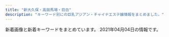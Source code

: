 ```yaml
---
title: "新大久保・高田馬場・目白"
description: "キーワード別にの巨乳アジアン・チャイナエステ嬢情報をまとめました。"
---
```


新着画像と新着キーワードをまとめています。
2021年04月04日の情報です。

<DmmAffiliateIns />
<KeywordTable
  shops={
    [
    {
        "keywords": {
            "90": 8,
            "83": 8,
            "87": 8,
            "86": 8,
            "C": 14,
            "D": 40,
            "85": 24,
            "E": 16
        },
        "station": "JR\u5927\u4e45\u4fdd\u99c5\u5357\u53e3",
        "img_links": [
            "http://milk.tyo.cm/images/sp_nav02.png",
            "http://milk.tyo.cm/images/top.png",
            "http://milk.tyo.cm/images/room4_l.jpg",
            "http://milk.tyo.cm/images/sp_nav01.png",
            "http://milk.tyo.cm/photos/sites/72/2021/02/2021021003450576.jpg",
            "http://milk.tyo.cm/images/blog.jpg",
            "http://milk.tyo.cm/photos/sites/72/2020/11/202011100524008.jpg",
            "http://milk.tyo.cm/images/link_nav03.png",
            "http://milk.tyo.cm/images/tit_pick.png",
            "http://milk.tyo.cm/photos/sites/72/2021/03/2021030109204879.jpg",
            "http://milk.tyo.cm/photos/sites/72/2020/06/2020061206443832.jpg",
            "http://milk.tyo.cm/images/link_nav05.png",
            "http://milk.tyo.cm/images/link_nav01.png",
            "http://milk.tyo.cm/images/img_service03.jpg",
            "http://milk.tyo.cm/images/img_service04.jpg",
            "http://milk.tyo.cm/images/bg_cont01.png",
            "http://milk.tyo.cm/images/sp_tit_pick.png",
            "http://milk.tyo.cm/images/bg_cont03.png",
            "http://milk.tyo.cm/photos/sites/72/2020/06/2020061206444417.jpg",
            "http://milk.tyo.cm/images/room3_l.jpg",
            "http://milk.tyo.cm/images/link_nav02.png",
            "http://milk.tyo.cm/images/koko_234x60.png",
            "http://milk.tyo.cm/photos/sites/72/2021/02/202102100345053.jpg",
            "http://milk.tyo.cm/images/room1_l.jpg",
            "http://milk.tyo.cm/images/sp_header.jpg",
            "http://milk.tyo.cm/images/tit_staff.png",
            "http://milk.tyo.cm/images/com_tel.png",
            "http://milk.tyo.cm/images/tit_service.png",
            "http://milk.tyo.cm/images/img_service01.jpg",
            "http://milk.tyo.cm/photos/sites/72/2021/03/2021032104262457.jpg",
            "http://milk.tyo.cm/photos/sites/72/2021/03/2021032001383557.jpg",
            "http://milk.tyo.cm/images/link_nav04.png",
            "http://milk.tyo.cm/images/room2_l.jpg",
            "http://milk.tyo.cm/images/re.png",
            "http://milk.tyo.cm/images/ico_headline.png",
            "http://milk.tyo.cm/images/sp_nav03.png",
            "http://milk.tyo.cm/images/img_service02.jpg",
            "http://milk.tyo.cm/photos/sites/72/2021/01/2021012610102711.jpg"
        ],
        "name": "\u30df\u30eb\u30af",
        "url": "http://milk.tyo.cm/"
    },
    {
        "keywords": {
            "C": 4
        },
        "station": "JR\u65b0\u5927\u4e45\u4fdd\u99c5",
        "img_links": [
            "http://www.enchuen.com/images/img_service05.png",
            "http://www.enchuen.com/images/therapist_yume.jpg",
            "http://www.enchuen.com/images/interior04_s.jpg",
            "http://www.enchuen.com/images/a_qa.png",
            "http://www.enchuen.com/images/top_slider1.jpg",
            "http://www.enchuen.com/images/h2_contact.png",
            "http://www.enchuen.com/images/pickmessage01.png",
            "http://www.enchuen.com/images/ban-tel.png",
            "http://www.enchuen.com/images/top_slider4.jpg",
            "http://www.enchuen.com/images/therapist_yona_s.jpg",
            "http://www.enchuen.com/images/interior03_s.jpg",
            "http://www.enchuen.com/images/tw_header.png",
            "http://www.enchuen.com/images/icon_chi.png",
            "http://www.enchuen.com/images/top_slider2.jpg",
            "http://www.enchuen.com/images/therapist_kaori_s.jpg",
            "http://www.enchuen.com/images/interior02_s.jpg",
            "http://www.enchuen.com/images/btn_gnavi03_no.png",
            "http://www.enchuen.com/images/h2_twitter.png",
            "http://www.enchuen.com/images/therapist_noa_s.jpg",
            "http://www.enchuen.com/images/interior04.jpg",
            "http://www.enchuen.com/images/img_service07.png",
            "http://www.enchuen.com/images/tel_header.png",
            "http://www.enchuen.com/images/h2_instagam.png",
            "http://www.enchuen.com/images/btn_gnavi06_no.png",
            "http://www.enchuen.com/images/img_slider01.png",
            "http://www.enchuen.com/images/top_slider5.jpg",
            "http://www.enchuen.com/images/h2_linkban.png",
            "http://www.enchuen.com/images/img_service01.png",
            "http://www.enchuen.com/images/therapist_yona.jpg",
            "http://www.enchuen.com/images/therapist_kaori.jpg",
            "http://www.enchuen.com/images/img_slider02.png",
            "http://www.enchuen.com/images/img_service03.png",
            "http://www.enchuen.com/images/img_comimgsoon.jpg",
            "http://www.enchuen.com/images/h2_servicecontents.png",
            "http://www.enchuen.com/images/h2_alltherapist.png",
            "http://www.enchuen.com/images/therapist_noa.jpg",
            "http://www.enchuen.com/images/q_qa.png",
            "http://www.enchuen.com/images/h2_alliancegide.png",
            "http://www.enchuen.com/images/ins_header.png",
            "http://www.enchuen.com/images/h2_qa.png",
            "http://www.enchuen.com/images/tw_footer.png",
            "http://www.enchuen.com/images/img_aromaoil.png",
            "http://www.enchuen.com/images/interior03.jpg",
            "http://www.enchuen.com/images/btn_gnavi01_no.png",
            "http://www.enchuen.com/images/btn_gnavi05_no.png",
            "http://www.enchuen.com/images/interior01_s.jpg",
            "http://www.enchuen.com/images/top_slider3.jpg",
            "http://www.enchuen.com/images/btn_gnavi02_no.png",
            "http://www.enchuen.com/images/img_service02.png",
            "http://www.enchuen.com/images/mess_footer.png",
            "http://www.enchuen.com/images/img_slider03.png",
            "http://www.enchuen.com/images/h2_alliancegide2.png",
            "http://www.enchuen.com/images/interior01.jpg",
            "http://www.enchuen.com/images/interior02.jpg",
            "http://www.enchuen.com/images/top_slider6.jpg",
            "http://www.enchuen.com/images/pagetop.png",
            "http://www.enchuen.com/images/therapist_yume_s.jpg",
            "http://www.enchuen.com/images/icon_eng.png",
            "http://www.enchuen.com/images/h2_link01.png",
            "http://www.enchuen.com/images/img_service06.png",
            "http://www.enchuen.com/images/mail_header.png",
            "http://www.enchuen.com/images/h2_information.png",
            "http://www.enchuen.com/images/btn_gnavi04_no.png",
            "http://www.enchuen.com/images/img_service04.png",
            "http://www.enchuen.com/images/ins_footer.png"
        ],
        "name": "\u7e01\u4e2d\u7e01\uff5e\u3048\u3093\u3061\u3085\u3046\u3048\u3093\uff5e",
        "url": "http://www.enchuen.com/"
    },
    {
        "keywords": {},
        "url": "http://esthe.top/",
        "name": "RAN\uff5e\u30e9\u30f3\uff5e",
        "img_links": [
            "http://esthe.top/images/an_1_07.jpg",
            "http://esthe.top/images/demo/slider/images/slide3.png",
            "http://esthe.top/images/room_images/gallery-01.jpg",
            "http://esthe.top/images/staff_images/staff_01a.jpg",
            "http://esthe.top/images/demo/slider/tooltips/slide2.png",
            "http://esthe.top/images/staff_images/staff_07a.jpg",
            "http://esthe.top/images/an_1_05.jpg",
            "http://esthe.top/images/demo/slider/tooltips/slide3.png",
            "http://esthe.top/images/staff_images/staff_04b.jpg",
            "http://esthe.top/images/an_1_06.jpg",
            "http://esthe.top/images/demo/slider/images/slide5.png",
            "http://esthe.top/images/demo/slider/tooltips/slide1.png",
            "http://esthe.top/images/demo/slider/images/slide4.png",
            "http://esthe.top/images/an_2_02.jpg",
            "http://esthe.top/images/staff_images/staff_07b.jpg",
            "http://esthe.top/images/staff_images/staff_012a.jpg",
            "http://esthe.top/images/Bottom_01.jpg",
            "http://esthe.top/images/acs_ima/access-03.jpg",
            "http://esthe.top/images/room_images/index-02.jpg",
            "http://esthe.top/images/an_2_07.jpg",
            "http://esthe.top/images/an_2_03.jpg",
            "http://esthe.top/images/staff_images/staff_04a.jpg",
            "http://esthe.top/images/demo/slider/images/slide1.png",
            "http://esthe.top/images/acs_ima/access-02.jpg",
            "http://esthe.top/images/an_2_05.jpg",
            "http://esthe.top/images/room_images/gallery-02.jpg",
            "http://esthe.top/images/staff_images/staff_010a.jpg",
            "http://esthe.top/images/Bottom_02.jpg",
            "http://esthe.top/images/staff_images/staff_010b.jpg",
            "http://esthe.top/images/acs_ima/access-01.jpg",
            "http://esthe.top/images/an_2_06.jpg",
            "http://esthe.top/images/an_2_04.jpg",
            "http://esthe.top/images/staff_images/staff_09a.jpg",
            "http://esthe.top/images/room_images/gallery-03.jpg",
            "http://esthe.top/images/an_1_03.jpg",
            "http://esthe.top/images/staff_images/staff_01b.jpg",
            "http://esthe.top/images/an_1_04.jpg",
            "http://esthe.top/images/room_images/gallery-04.jpg",
            "http://esthe.top/images/demo/slider/images/slide2.png",
            "http://esthe.top/images/staff_images/staff_09b.jpg",
            "http://esthe.top/images/an_1_02.jpg",
            "http://esthe.top/images/room_images/gallery-05.jpg",
            "http://esthe.top/images/room_images/gallery-06.jpg",
            "http://esthe.top/images/room_images/index-01.jpg",
            "http://esthe.top/images/demo/slider/tooltips/slide5.png",
            "http://esthe.top/images/acs_ima/access-04.jpg",
            "http://esthe.top/images/QRcode.jpg",
            "http://esthe.top/images/demo/slider/tooltips/slide4.png"
        ],
        "station": "JR\u9ad8\u7530\u99ac\u5834\u99c5\u6771\u53e3"
    },
    {
        "url": "http://aes-treat.com/",
        "name": "Lovely Heart \u5927\u4e45\u4fdd\u5225\u9928",
        "station": "JR\u5927\u4e45\u4fdd\u99c5\u5317\u53e3",
        "img_links": [
            "http://aes-treat.com/scdl/staff/10811mb.jpg",
            "http://aes-treat.com/scdl/staff/10811.jpg",
            "http://aes-treat.com/scdl/staff/10681mb.jpg",
            "http://aes-treat.com/pic/head.jpg",
            "http://aes-treat.com/scdl/staff/11051mb.jpg",
            "http://aes-treat.com/scdl/staff/10771mb.jpg",
            "http://aes-treat.com/scdl/staff/11101mb.jpg",
            "http://aes-treat.com/scdl/staff/10171mb.jpg",
            "http://aes-treat.com/scdl/staff/11081.jpg",
            "http://aes-treat.com/pic/top2.jpg",
            "http://aes-treat.com/scdl/staff/11111mb.jpg",
            "http://aes-treat.com/scdl/staff/11111.jpg",
            "http://aes-treat.com/scdl/staff/11162.jpg",
            "http://aes-treat.com/scdl/staff/10651.jpg",
            "http://aes-treat.com/scdl/staff/10891.jpg",
            "http://aes-treat.com/scdl/staff/10841.jpg",
            "http://aes-treat.com/scdl/staff/11101.jpg",
            "http://aes-treat.com/scdl/staff/11051.jpg",
            "http://aes-treat.com/img/ttl_mobile.jpg",
            "http://aes-treat.com/scdl/staff/10842.jpg",
            "http://aes-treat.com/scdl/staff/11181mb.jpg",
            "http://aes-treat.com/scdl/staff/10651mb.jpg",
            "http://aes-treat.com/scdl/staff/10681.jpg",
            "http://aes-treat.com/scdl/staff/11121.jpg",
            "http://aes-treat.com/img/ttl_att.png",
            "http://aes-treat.com/scdl/staff/10941mb.jpg",
            "http://aes-treat.com/scdl/staff/10971.jpg",
            "http://aes-treat.com/scdl/staff/10171.jpg",
            "http://aes-treat.com/scdl/staff/10981mb.jpg",
            "http://aes-treat.com/scdl/staff/10981.jpg",
            "http://aes-treat.com/i/files/homeimg.jpg",
            "http://aes-treat.com/scdl/staff/10861.jpg",
            "http://aes-treat.com/scdl/staff/11121mb.jpg",
            "http://aes-treat.com/scdl/staff/11091.jpg",
            "http://aes-treat.com/pic/top1.jpg",
            "http://aes-treat.com/scdl/staff/11161mb.jpg",
            "http://aes-treat.com/scdl/staff/10721mb.jpg",
            "http://aes-treat.com/scdl/staff/11151mb.jpg",
            "http://aes-treat.com/scdl/staff/10771.jpg",
            "http://aes-treat.com/scdl/staff/10971mb.jpg",
            "http://aes-treat.com/scdl/staff/10941.jpg",
            "http://aes-treat.com/img/system/campaign.jpg",
            "http://aes-treat.com/scdl/staff/11131.jpg",
            "http://aes-treat.com/scdl/staff/10901.jpg",
            "http://aes-treat.com/scdl/staff/10721.jpg",
            "http://aes-treat.com/scdl/staff/10901mb.jpg",
            "http://aes-treat.com/scdl/staff/11041mb.jpg",
            "http://aes-treat.com/img/ttl_attbnr.jpg",
            "http://aes-treat.com/img/ttl_nouka.jpg",
            "http://aes-treat.com/scdl/staff/11171.jpg",
            "http://aes-treat.com/scdl/staff/11171mb.jpg",
            "http://aes-treat.com/scdl/staff/10841mb.jpg",
            "http://aes-treat.com/scdl/staff/11161.jpg",
            "http://aes-treat.com/scdl/staff/10861mb.jpg",
            "http://aes-treat.com/scdl/staff/10972.jpg",
            "http://aes-treat.com/scdl/staff/10891mb.jpg",
            "http://aes-treat.com/img/ttl_staff.png",
            "http://aes-treat.com/scdl/staff/11181.jpg",
            "http://aes-treat.com/scdl/staff/11091mb.jpg",
            "http://aes-treat.com/scdl/staff/11131mb.jpg",
            "http://aes-treat.com/scdl/staff/11041.jpg",
            "http://aes-treat.com/scdl/staff/11151.jpg",
            "http://aes-treat.com/scdl/staff/10902.jpg",
            "http://aes-treat.com/img/ttl_sister.png",
            "http://aes-treat.com/scdl/staff/11081mb.jpg"
        ],
        "keywords": {
            "C": 36
        }
    },
    {
        "url": "http://familiar.ests.jp/",
        "name": "\u99ac\u5834one",
        "station": "JR\u9ad8\u7530\u99ac\u5834\u99c5\u65e9\u7a32\u7530\u53e3",
        "img_links": [
            "http://familiar.ests.jp/images/info.png",
            "http://familiar.ests.jp/images/top.jpg",
            "http://familiar.ests.jp/photos/sites/33/2020/10/2020101901153954.jpg",
            "http://familiar.ests.jp/photos/sites/33/2019/07/2019073009094778.jpg",
            "http://familiar.ests.jp/images/staff_bj4s.png",
            "http://familiar.ests.jp/photos/sites/33/2020/10/2020101409554799.jpg",
            "http://familiar.ests.jp/images/s_service.png",
            "http://familiar.ests.jp/images/s_staff.png",
            "http://familiar.ests.jp/images/acc.png",
            "http://familiar.ests.jp/photos/sites/33/2019/09/2019092718554568.jpg",
            "http://familiar.ests.jp/images/mobile.jpg",
            "http://familiar.ests.jp/images/bian.jpg",
            "http://familiar.ests.jp/photos/sites/33/2019/09/2019092718570723.jpg",
            "http://familiar.ests.jp/images/news.png",
            "http://familiar.ests.jp/images/nei_bj1.png",
            "http://familiar.ests.jp/photos/sites/33/2019/09/2019092318545965.jpg",
            "http://familiar.ests.jp/images/s_link.png",
            "http://familiar.ests.jp/images/service.jpg",
            "http://familiar.ests.jp/images/staff_bj1s.png"
        ],
        "keywords": {
            "83": 3,
            "C": 18,
            "86": 3
        }
    },
    {
        "keywords": {},
        "url": "http://p-aroma.work/",
        "img_links": [
            "http://p-aroma.work/images/2.jpg",
            "http://p-aroma.work/images/s2.jpg",
            "http://p-aroma.work/staff/rina.jpg",
            "http://p-aroma.work/img/rina1.png",
            "http://p-aroma.work/images/7.jpg",
            "http://p-aroma.work/images/4.jpg",
            "http://p-aroma.work/staff/haru.jpg",
            "http://p-aroma.work/images/6.jpg",
            "http://p-aroma.work/images/int2.png",
            "http://p-aroma.work/images/interior_t.png",
            "http://p-aroma.work/images/3.jpg",
            "http://p-aroma.work/images/s1.png",
            "http://p-aroma.work/staff/kasumi.jpg",
            "http://p-aroma.work/images/sys.png",
            "http://p-aroma.work/staff/mayu.jpg",
            "http://p-aroma.work/images/staff_t.png",
            "http://p-aroma.work/images/1.jpg",
            "http://p-aroma.work/img/kasumi1.png",
            "http://p-aroma.work/images/mobile.jpg",
            "http://p-aroma.work/images/s1.jpg",
            "http://p-aroma.work/images/news.jpg",
            "http://p-aroma.work/images/head.jpg",
            "http://p-aroma.work/img/mirai1.png",
            "http://p-aroma.work/img/mayu1.png",
            "http://p-aroma.work/images/int1.png",
            "http://p-aroma.work/img/haru1.png",
            "http://p-aroma.work/staff/ayaka.jpg",
            "http://p-aroma.work/img/ayaka1.png",
            "http://p-aroma.work/images/tel.jpg",
            "http://p-aroma.work/staff/mirai.jpg"
        ],
        "name": "\u7652\u3057\u306e\u51fa\u4f1a\u3044",
        "station": "JR\u5927\u4e45\u4fdd\u99c5\u5317\u53e3"
    },
    {
        "name": "Lovely Heart",
        "station": "JR\u5927\u4e45\u4fdd\u99c5\u5317\u53e3",
        "keywords": {
            "C": 35
        },
        "url": "http://aes-salon.com/",
        "img_links": [
            "http://aes-salon.com/scdl/staff/10501.jpg",
            "http://aes-salon.com/scdl/staff/10631mb.jpg",
            "http://aes-salon.com/pic/head.jpg",
            "http://aes-salon.com/img/ttl_attbnr.jpg",
            "http://aes-salon.com/scdl/staff/10592.jpg",
            "http://aes-salon.com/img/ttl_staff.png",
            "http://aes-salon.com/img/system/campaign.jpg",
            "http://aes-salon.com/scdl/staff/10083.jpg",
            "http://aes-salon.com/scdl/staff/10661.jpg",
            "http://aes-salon.com/scdl/staff/10631.jpg",
            "http://aes-salon.com/scdl/staff/10571.jpg",
            "http://aes-salon.com/scdl/staff/10471mb.jpg",
            "http://aes-salon.com/scdl/staff/10681mb.jpg",
            "http://aes-salon.com/scdl/staff/10461mb.jpg",
            "http://aes-salon.com/img/access/road2.jpg",
            "http://aes-salon.com/pic/top2.jpg",
            "http://aes-salon.com/scdl/staff/10693.jpg",
            "http://aes-salon.com/img/access/roaddm.png",
            "http://aes-salon.com/i/files/homeimg.jpg",
            "http://aes-salon.com/scdl/staff/10641.jpg",
            "http://aes-salon.com/scdl/staff/10471.jpg",
            "http://aes-salon.com/scdl/staff/10601.jpg",
            "http://aes-salon.com/scdl/staff/10462.jpg",
            "http://aes-salon.com/scdl/staff/10122.jpg",
            "http://aes-salon.com/scdl/staff/10091mb.jpg",
            "http://aes-salon.com/img/access/road3.jpg",
            "http://aes-salon.com/scdl/staff/10092.jpg",
            "http://aes-salon.com/scdl/staff/10341.jpg",
            "http://aes-salon.com/img/ttl_nouka.jpg",
            "http://aes-salon.com/scdl/staff/10342.jpg",
            "http://aes-salon.com/scdl/staff/10441.jpg",
            "http://aes-salon.com/scdl/staff/10081mb.jpg",
            "http://aes-salon.com/scdl/staff/10511.jpg",
            "http://aes-salon.com/scdl/staff/10121.jpg",
            "http://aes-salon.com/scdl/staff/10563.jpg",
            "http://aes-salon.com/scdl/staff/10351mb.jpg",
            "http://aes-salon.com/scdl/staff/10641mb.jpg",
            "http://aes-salon.com/scdl/staff/10601mb.jpg",
            "http://aes-salon.com/scdl/staff/10602.jpg",
            "http://aes-salon.com/img/ttl_sister.png",
            "http://aes-salon.com/scdl/staff/10121mb.jpg",
            "http://aes-salon.com/scdl/staff/10561.jpg",
            "http://aes-salon.com/scdl/staff/10661mb.jpg",
            "http://aes-salon.com/scdl/staff/10591.jpg",
            "http://aes-salon.com/img/access/road4.jpg",
            "http://aes-salon.com/scdl/staff/10082.jpg",
            "http://aes-salon.com/scdl/staff/10621.jpg",
            "http://aes-salon.com/scdl/staff/10571mb.jpg",
            "http://aes-salon.com/scdl/staff/10412.jpg",
            "http://aes-salon.com/scdl/staff/10091.jpg",
            "http://aes-salon.com/pic/top1.jpg",
            "http://aes-salon.com/scdl/staff/10681.jpg",
            "http://aes-salon.com/scdl/staff/10472.jpg",
            "http://aes-salon.com/scdl/staff/10671mb.jpg",
            "http://aes-salon.com/scdl/staff/10441mb.jpg",
            "http://aes-salon.com/img/ttl_mobile.jpg",
            "http://aes-salon.com/scdl/staff/10651mb.jpg",
            "http://aes-salon.com/scdl/staff/10291mb.jpg",
            "http://aes-salon.com/img/ttl_bekan.jpg",
            "http://aes-salon.com/scdl/staff/10561mb.jpg",
            "http://aes-salon.com/scdl/staff/10502.jpg",
            "http://aes-salon.com/scdl/staff/10501mb.jpg",
            "http://aes-salon.com/scdl/staff/10351.jpg",
            "http://aes-salon.com/scdl/staff/10621mb.jpg",
            "http://aes-salon.com/scdl/staff/10691.jpg",
            "http://aes-salon.com/scdl/staff/10291.jpg",
            "http://aes-salon.com/scdl/staff/10651.jpg",
            "http://aes-salon.com/scdl/staff/10461.jpg",
            "http://aes-salon.com/scdl/staff/10562.jpg",
            "http://aes-salon.com/img/ttl_att.png",
            "http://aes-salon.com/img/access/road1.jpg",
            "http://aes-salon.com/scdl/staff/10511mb.jpg",
            "http://aes-salon.com/scdl/staff/10081.jpg",
            "http://aes-salon.com/scdl/staff/10591mb.jpg",
            "http://aes-salon.com/scdl/staff/10411.jpg",
            "http://aes-salon.com/scdl/staff/10292.jpg",
            "http://aes-salon.com/scdl/staff/10341mb.jpg",
            "http://aes-salon.com/scdl/staff/10671.jpg",
            "http://aes-salon.com/scdl/staff/10694.jpg",
            "http://aes-salon.com/scdl/staff/10691mb.jpg",
            "http://aes-salon.com/scdl/staff/10692.jpg",
            "http://aes-salon.com/scdl/staff/10411mb.jpg"
        ]
    },
    {
        "keywords": {},
        "station": "JR\u65b0\u5927\u4e45\u4fdd\u99c5",
        "img_links": [
            "https://static.wixstatic.com/media/80a184_d4b6882709484eb495b72b4fd6a52481~mv2.png",
            "https://static.wixstatic.com/media/80a184_badd496c271c4b31b8258ef657e73a1c~mv2.jpg",
            "https://static.wixstatic.com/media/80a184_5208b825bc574a8e8c38cfed61640f7b~mv2.png",
            "https://static.wixstatic.com/media/80a184_e559d78a6dc94757946448f2405d903b~mv2.jpg",
            "https://static.wixstatic.com/media/80a184_126746405a7f40f191a12f71b777ea41~mv2.png",
            "https://static.wixstatic.com/media/80a184_6f8a99a76cfa4e8cb6871f8cdc4667f5~mv2.png",
            "https://static.wixstatic.com/media/80a184_18f60081ea1047b0a35a349e1c4155f8~mv2.jpg",
            "https://static.wixstatic.com/media/80a184_b70a2c117ac542f79ec2a2014b642be4~mv2.png",
            "https://static.wixstatic.com/media/71aabe_7fde48e91203411687f75bf66049b810~mv2.jpg",
            "https://static.wixstatic.com/media/80a184_9dc0d14b20d54a71a6cb9f57217e8a32~mv2.png",
            "https://static.wixstatic.com/media/80a184_60e3e10d71c6473ca82f313fefc49773~mv2.png",
            "https://static.wixstatic.com/media/80a184_591f50f34faa42e6b9492a8d9157c96f~mv2.png",
            "https://static.wixstatic.com/media/80a184_82935849944c46ee915c04bfe2e9b3cb~mv2.jpeg",
            "https://static.wixstatic.com/media/71aabe_595c6eb6f67c4a098580c4aa868223d6~mv2.jpg"
        ],
        "url": "https://tsukinohana88.wixsite.com/index",
        "name": "\u6708\u306e\u82b1"
    },
    {
        "station": "JR\u65b0\u5927\u4e45\u4fdd\u99c5",
        "img_links": [
            "http://www.harunoyume.com/images/discount.jpg",
            "http://www.harunoyume.com/images/campaign.jpg",
            "http://www.harunoyume.com/images/service-image.jpg",
            "http://www.harunoyume.com/images/covergirl.jpg"
        ],
        "name": "\u6625\u306e\u5922",
        "url": "http://www.harunoyume.com/",
        "keywords": {}
    },
    {
        "img_links": [
            "http://kobo.mssg.jp/layer/images/top/top_04.jpg",
            "http://kobo.mssg.jp/images/wenzi-staff.png",
            "http://kobo.mssg.jp/layer/images/top/top_03.jpg",
            "http://kobo.mssg.jp/images/top2.jpg",
            "http://kobo.mssg.jp/images/staff_2a.jpg",
            "http://kobo.mssg.jp/layer/images/top/top_06.jpg",
            "http://kobo.mssg.jp/images/staff_8.jpg",
            "http://kobo.mssg.jp/images/staff_9a.jpg",
            "http://kobo.mssg.jp/images/staff_bj1.png",
            "http://kobo.mssg.jp/layer/images/top/top_01.jpg",
            "http://kobo.mssg.jp/images/top1.jpg",
            "http://kobo.mssg.jp/images/s_info.png",
            "http://kobo.mssg.jp/layer/images/top/top_08.png",
            "http://kobo.mssg.jp/layer/images/top.jpg",
            "http://kobo.mssg.jp/images/staff_4.jpg",
            "http://kobo.mssg.jp/images/staff_5.jpg",
            "http://kobo.mssg.jp/layer/images/top/top_02.jpg",
            "http://kobo.mssg.jp/images/staff_9b.jpg",
            "http://kobo.mssg.jp/images/staff_10a.jpg",
            "http://kobo.mssg.jp/images/1.jpg",
            "http://kobo.mssg.jp/images/staff_bj4.png",
            "http://kobo.mssg.jp/images/staff_8a.jpg",
            "http://kobo.mssg.jp/images/staff_2b.jpg",
            "http://kobo.mssg.jp/layer/images/top/top_05.jpg",
            "http://kobo.mssg.jp/images/info.png"
        ],
        "keywords": {},
        "name": "\u6c34\u8272-\u30df\u30ba\u30a4\u30ed-",
        "station": "JR\u5927\u4e45\u4fdd\u99c5\u5317\u53e3",
        "url": "http://kobo.mssg.jp/"
    },
    {
        "name": "Rabenda\u30fb\u30e9\u30d9\u30f3\u30c0\u30fc",
        "url": "http://gogonoheya.ies.fun/",
        "station": "JR\u5927\u4e45\u4fdd\u99c5\u5317\u53e3",
        "keywords": {},
        "img_links": []
    },
    {
        "keywords": {
            "87": 4,
            "C": 5,
            "D": 1,
            "88": 2
        },
        "img_links": [
            "http://www.y-rlx.site/images/index_02.jpg",
            "http://www.y-rlx.site/images/index_19.jpg",
            "http://www.y-rlx.site/girl/02.jpg",
            "http://www.y-rlx.site/images/index_08.jpg",
            "http://www.y-rlx.site/images/index_13.jpg",
            "http://www.y-rlx.site/images/index_20.jpg",
            "http://www.y-rlx.site/images/rec_09.jpg",
            "http://www.y-rlx.site/images/rec.jpg",
            "http://www.y-rlx.site/images/upload/thumb/117cc02414cb58fe.jpg",
            "http://www.y-rlx.site/images/index_18.jpg",
            "http://www.y-rlx.site/images/index_06.jpg",
            "http://www.y-rlx.site/images/upload/thumb/a3dc59474308193e.jpg",
            "http://www.y-rlx.site/images/index_05.jpg",
            "http://www.y-rlx.site/images/index_07.jpg",
            "http://www.y-rlx.site/images/staff_09.jpg",
            "http://www.y-rlx.site/images/index_11.jpg",
            "http://www.y-rlx.site/images/index_03.jpg",
            "http://www.y-rlx.site/images/info.jpg",
            "http://www.y-rlx.site/girl/03.jpg",
            "http://www.y-rlx.site/images/upload/thumb/0a4230132522743d.jpg",
            "http://www.y-rlx.site/girl/05.jpg",
            "http://www.y-rlx.site/images/index_09.jpg",
            "http://www.y-rlx.site/images/upload/thumb/7ef0dbd713e60157.jpg",
            "http://www.y-rlx.site/images/index_10.jpg",
            "http://www.y-rlx.site/girl/01.jpg",
            "http://www.y-rlx.site/images/index_01.jpg",
            "http://www.y-rlx.site/images/upload/thumb/2c7fdde9ad97892b.jpg",
            "http://y-rlx.site/images/index_07.jpg",
            "http://www.y-rlx.site/images/upload/thumb/0d7b4714c8aced28.jpg",
            "http://www.y-rlx.site/images/index_15.jpg",
            "http://www.y-rlx.site/images/upload/thumb/0776a8acf9219785.jpg",
            "http://www.y-rlx.site/images/upload/thumb/e0a26e58e17a1416.jpg",
            "http://y-rlx.site/images/index_04.jpg",
            "http://www.y-rlx.site/images/upload/thumb/7ec52ffef2544273.jpg",
            "http://www.y-rlx.site/images/card.jpg",
            "http://www.y-rlx.site/girl/04.jpg",
            "http://www.y-rlx.site/images/info_09.jpg",
            "http://www.y-rlx.site/images/index_04.jpg"
        ],
        "station": "JR\u9ad8\u7530\u99ac\u5834\u99c5\u65e9\u7a32\u7530\u53e3",
        "name": "\u60a0\u30a8\u30b9\u30c6",
        "url": "http://www.y-rlx.site/"
    },
    {
        "img_links": [
            "http://www.e-candy.work/images/interior_t.png",
            "http://www.e-candy.work/images/mobile.jpg",
            "http://www.e-candy.work/images/sys3.png",
            "http://www.e-candy.work/images/8.jpg",
            "http://www.e-candy.work/images/info.png",
            "http://www.e-candy.work/images/tel.jpg",
            "http://www.e-candy.work/images/7.jpg",
            "http://www.e-candy.work/images/3.jpg",
            "http://www.e-candy.work/images/int1.png",
            "http://www.e-candy.work/images/int2.png",
            "http://www.e-candy.work/images/6.jpg",
            "http://www.e-candy.work/img/ai1.jpg",
            "http://www.e-candy.work/images/s1.png",
            "http://www.e-candy.work/images/5.jpg",
            "http://www.e-candy.work/images/4.jpg",
            "http://www.e-candy.work/images/1.jpg",
            "http://www.e-candy.work/img/nana1.jpg",
            "http://www.e-candy.work/images/news.jpg",
            "http://www.e-candy.work/img/haruka1.jpg",
            "http://www.e-candy.work/images/sys2.jpg",
            "http://www.e-candy.work/images/head.jpg",
            "http://www.e-candy.work/img/miki1.jpg",
            "http://www.e-candy.work/img/rina1.jpg",
            "http://www.e-candy.work/images/staff_t.png",
            "http://www.e-candy.work/img/yui1.jpg",
            "http://www.e-candy.work/img/aya1.jpg",
            "http://www.e-candy.work/images/newface.png",
            "http://www.e-candy.work/images/sys1.jpg"
        ],
        "station": "\u65b0\u5927\u4e45\u4fdd\u99c5",
        "keywords": {},
        "url": "http://www.e-candy.work/",
        "name": "Lui\uff5e\u30eb\u30a4\uff5e"
    },
    {
        "station": "JR\u9ad8\u7530\u99ac\u5834\u99c5",
        "img_links": [
            "http://www.aromaonly1.com/images/service_11.jpg",
            "http://www.aromaonly1.com/images/index_02.jpg",
            "http://www.aromaonly1.com/uploads/ac75f516de3602f2ed5de1d9e2383a35.jpg",
            "http://www.aromaonly1.com/uploads/3e6ede4dd71b9611bfc0fc01fff82057.jpg",
            "http://www.aromaonly1.com/uploads/66dc68de1f9c001b6f15d52303314efc.jpg",
            "http://www.aromaonly1.com/images/link_10.jpg",
            "http://www.aromaonly1.com/images/index_17.jpg",
            "http://www.aromaonly1.com/images/index_11.jpg",
            "http://www.aromaonly1.com/uploads/8e9e8b4d89b256773f17dff61368328c.jpg",
            "http://www.aromaonly1.com/images/index_19.jpg",
            "http://www.aromaonly1.com/my_work/images/pic1.png",
            "http://www.aromaonly1.com/uploads/e01fa669285bc99ba782abfd90a08bb2.jpg",
            "http://www.aromaonly1.com/images/interior_10.jpg",
            "http://www.aromaonly1.com/images/index_08.jpg",
            "http://www.aromaonly1.com/uploads/015cba9c432d730d26583fe998534fa6.jpg",
            "http://www.aromaonly1.com/images/index_07.jpg",
            "http://www.aromaonly1.com/uploads/b43afdf6c0db7020b472f89b05664984.jpg",
            "http://www.aromaonly1.com/images/index_12.jpg",
            "http://www.aromaonly1.com/uploads/5f4083d49285cbe64774b1bd70e86150.jpg",
            "http://www.aromaonly1.com/images/fanhui.png",
            "http://www.aromaonly1.com/images/index_18.jpg",
            "http://www.aromaonly1.com/images/index_04.jpg",
            "http://www.aromaonly1.com/images/index_21.jpg",
            "http://www.aromaonly1.com/images/index_01.jpg",
            "http://www.aromaonly1.com/images/index_14.jpg",
            "http://www.aromaonly1.com/images/service_10.jpg",
            "http://www.aromaonly1.com/images/index_03.jpg",
            "http://www.aromaonly1.com/images/index_16.jpg",
            "http://www.aromaonly1.com/images/index_15.jpg",
            "http://www.aromaonly1.com/images/aromaonly1_468x60.png",
            "http://www.aromaonly1.com/uploads/56e94a67d1aa4ea89d5f2064a387ab96.jpg",
            "http://www.aromaonly1.com/uploads/2f5941103973429d3981087968a845a3.jpg",
            "http://www.aromaonly1.com/uploads/18799c1985ca7d1cd026808323ec51c2.jpg",
            "http://www.aromaonly1.com/uploads/39a20c0f1405de5aa73fad53492e41be.jpg",
            "http://www.aromaonly1.com/images/index_06.jpg",
            "http://www.aromaonly1.com/images/index_20.jpg",
            "http://www.aromaonly1.com/images/girls_10.jpg",
            "http://www.aromaonly1.com/uploads/0d74a4af5e268e3562daa56048c13906.jpg",
            "http://www.aromaonly1.com/uploads/c24b4a66b959c50d941c227e2167e47a.jpg",
            "http://www.aromaonly1.com/images/index_05.jpg"
        ],
        "keywords": {
            "C": 3,
            "86": 4,
            "88": 3,
            "E": 2,
            "D": 2
        },
        "name": "NEW ONLY ONE",
        "url": "http://www.aromaonly1.com/"
    },
    {
        "station": "JR\u65b0\u5927\u4e45\u4fdd\u99c5",
        "img_links": [
            "http://familiar.tyo.cm/photos/sites/37/2019/03/2019032406115311.jpg",
            "http://familiar.tyo.cm/photos/sites/37/2019/09/2019090503385014.jpg",
            "http://familiar.tyo.cm/images/s_staff.jpg",
            "http://familiar.tyo.cm/photos/sites/37/2019/06/2019060406241084.jpg",
            "http://familiar.tyo.cm/photos/sites/37/2019/03/2019031806471671.jpg",
            "http://familiar.tyo.cm/images/1.png",
            "http://familiar.tyo.cm/images/s_news.jpg",
            "http://familiar.tyo.cm/photos/sites/37/2019/12/2019120502265383.jpg",
            "http://familiar.tyo.cm/photos/sites/37/2019/06/2019061502562798.jpg",
            "http://familiar.tyo.cm/photos/sites/37/2019/10/2019102502193826.jpg",
            "http://familiar.tyo.cm/photos/sites/37/2019/06/2019062210030384.jpg",
            "http://familiar.tyo.cm/photos/sites/37/2018/12/2018121903013346.jpg",
            "http://familiar.tyo.cm/photos/sites/37/2019/03/2019032406115598.jpg",
            "http://familiar.tyo.cm/photos/sites/37/2019/06/201906040617136.jpg",
            "http://familiar.tyo.cm/photos/sites/37/2019/11/2019112902341792.jpg",
            "http://familiar.tyo.cm/photos/sites/37/2019/12/2019120401355046.jpg",
            "http://familiar.tyo.cm/photos/sites/37/2019/12/201912130833132.jpg",
            "http://familiar.tyo.cm/images/tel.png",
            "http://familiar.tyo.cm/photos/sites/37/2019/10/2019102502193551.jpg",
            "http://familiar.tyo.cm/photos/sites/37/2019/11/2019112002511160.jpg",
            "http://familiar.tyo.cm/images/mobile.jpg",
            "http://familiar.tyo.cm/photos/sites/37/2019/03/2019032406115451.jpg",
            "http://familiar.tyo.cm/photos/sites/37/2019/12/2019120401354980.jpg",
            "http://familiar.tyo.cm/photos/sites/37/2019/10/2019102408541458.jpg",
            "http://familiar.tyo.cm/photos/sites/37/2019/11/2019110802115992.jpg",
            "http://familiar.tyo.cm/photos/sites/37/2019/10/2019100304481325.jpg",
            "http://familiar.tyo.cm/photos/sites/37/2019/03/2019032406115446.jpg",
            "http://familiar.tyo.cm/photos/sites/37/2019/12/2019120401354873.jpg",
            "http://familiar.tyo.cm/photos/sites/37/2019/12/2019120502264671.jpg",
            "http://familiar.tyo.cm/photos/sites/37/2019/03/2019032406115312.jpg",
            "http://familiar.tyo.cm/photos/sites/37/2019/03/2019032406115491.jpg",
            "http://familiar.tyo.cm/images/top.png",
            "http://familiar.tyo.cm/photos/sites/37/2019/06/2019061502562797.jpg",
            "http://familiar.tyo.cm/photos/sites/37/2018/12/2018121903022968.jpg",
            "http://familiar.tyo.cm/photos/sites/37/2019/03/2019032406115440.jpg",
            "http://familiar.tyo.cm/photos/sites/37/2019/09/201909270657496.jpg",
            "http://familiar.tyo.cm/images/s_link.jpg",
            "http://familiar.tyo.cm/photos/sites/37/2019/06/2019061502562745.jpg",
            "http://familiar.tyo.cm/photos/sites/37/2019/06/2019060406161857.jpg"
        ],
        "name": "Familiar\u30fb\u30d5\u30a1\u30df\u30ea\u30fc\u30a2",
        "keywords": {
            "D": 182,
            "87": 72,
            "E": 36,
            "83": 9,
            "86": 94,
            "C": 2,
            "85": 18,
            "88": 27
        },
        "url": "http://familiar.tyo.cm/"
    },
    {
        "station": "JR\u9ad8\u7530\u99ac\u5834\u99c5\u65e9\u7a32\u7530\u53e3",
        "keywords": {},
        "url": "http://massage-1.net/",
        "img_links": [
            "http://massage-1.net/images/top/top_08.png",
            "http://massage-1.net/images/top/top_04.jpg",
            "http://massage-1.net/images/top/top_01.jpg",
            "http://massage-1.net/images/top/top_06.jpg",
            "http://massage-1.net/images/home/top.jpg",
            "http://massage-1.net/images/top/top_05.jpg",
            "http://massage-1.net/images/top/top_03.jpg",
            "http://massage-1.net/images/page_top.png",
            "http://massage-1.net/images/staff_image/staf_05a.jpg",
            "http://massage-1.net/images/top/top_02.jpg"
        ],
        "name": "\u697d\u5712"
    },
    {
        "url": "http://www.china-es.info/",
        "keywords": {},
        "img_links": [
            "http://www.china-es.info/images/menu/staff.jpg",
            "http://www.china-es.info/images/top.jpg",
            "http://www.china-es.info/images/rec1.jpg",
            "http://www.china-es.info/images/sys3.jpg",
            "http://www.china-es.info/images/int1.jpg",
            "http://www.china-es.info/images/mobile.jpg",
            "http://www.china-es.info/images/news.jpg",
            "http://www.china-es.info/img/ringo1.jpg",
            "http://www.china-es.info/img/hibiki1.jpg",
            "http://www.china-es.info/images/int3.jpg",
            "http://www.china-es.info/images/sys1.jpg",
            "http://www.china-es.info/images/menu/top.jpg",
            "http://www.china-es.info/images/sys2.jpg",
            "http://www.china-es.info/images/int4.jpg",
            "http://www.china-es.info/images/rec2.jpg",
            "http://www.china-es.info/images/int2.jpg",
            "http://www.china-es.info/img/nana2.jpg",
            "http://www.china-es.info/images/menu/interior.jpg",
            "http://www.china-es.info/images/interior_t.jpg",
            "http://www.china-es.info/images/head.jpg",
            "http://www.china-es.info/img/nana1.jpg",
            "http://www.china-es.info/images/staff_t.jpg"
        ],
        "name": "Honey At Home \u30cf\u30cb\u30fc\u30a2\u30c3\u30c8\u30db\u30fc\u30e0",
        "station": "JR\u9ad8\u7530\u99ac\u5834\u99c5\u65e9\u7a32\u7530\u53e3"
    },
    {
        "url": "http://angel.este.work/",
        "station": "JR\u9ad8\u7530\u99ac\u5834\u99c5",
        "keywords": {
            "C": 15,
            "95": 1,
            "D": 12,
            "83": 15,
            "86": 14,
            "E": 7,
            "87": 5
        },
        "name": "Angel",
        "img_links": [
            "http://angel.este.work/2/uploadimg/1617498099.jpg",
            "http://angel.este.work/3.jpg",
            "http://angel.este.work/tel_header.png",
            "http://angel.este.work/top-img01a.png",
            "http://angel.este.work/2.jpg",
            "http://angel.este.work/top-img04.png",
            "http://angel.este.work/tel_footer.png",
            "http://angel.este.work/top-img01.png",
            "http://angel.este.work/1.jpg",
            "http://angel.este.work/4.jpg",
            "http://angel.este.work/2/uploadimg/1616465485.jpg",
            "http://angel.este.work/call.png",
            "http://angel.este.work/2/uploadimg/1600260826.jpg",
            "http://angel.este.work/top-img01b.png",
            "http://angel.este.work/2/uploadimg/1616465524.jpg",
            "http://angel.este.work/2/uploadimg/1599833697.jpg"
        ]
    },
    {
        "keywords": {
            "C": 39,
            "E": 5
        },
        "url": "https://est-hana.com/",
        "name": "\u82b1",
        "station": "JR\u5927\u4e45\u4fdd\u99c5\u5317\u53e3",
        "img_links": [
            "https://est-hana.com/img/girl/pickup/pickup20181218104555.jpg",
            "https://est-hana.com/img/girl/main/smain197153ce52e0264e81a8a42e5d3c84dd833e.jpg",
            "https://est-hana.com/img/girl/thumb/smain197153ce52e0264e81a8a42e5d3c84dd833e.jpg",
            "https://est-hana.com/img/material/massap3.jpg",
            "https://est-hana.com/img/girl/list/s75_list.jpg",
            "https://est-hana.com/img/girl/list/slist2012ba9beda1a19f1ba57dcc87485d57321.jpg",
            "https://est-hana.com/img/girl/main/smain1911ec56c0d5cc68365ea11e2e52a40272d8.jpg",
            "https://est-hana.com/img/material/sys_etc.png",
            "https://est-hana.com/img/girl/list/s180_face.jpg",
            "https://est-hana.com/img/girl/thumb/smain1912da4fa2da2e801312734721e1a44d8e19.jpg",
            "https://est-hana.com/img/material/hosi5.png",
            "https://est-hana.com/img/girl/list/sface189e9ae2d8752cd8b9474ebd62df9909f9b.jpg",
            "https://est-hana.com/img/material/top_t4.png",
            "https://est-hana.com/img/girl/list/s86_list.jpg",
            "https://est-hana.com/img/girl/list/s139_face.jpg",
            "https://est-hana.com/img/material/hosi4.png",
            "https://est-hana.com/img/girl/pickup/topgirl20180526173824.png",
            "https://est-hana.com/img/girl/list/slist110d5ce8a5906e2cdaf90af47c9395e0dff.jpg",
            "https://est-hana.com/img/girl/list/sface193e3a7504f14e2050f14cb6782d72bb46c.jpg",
            "https://est-hana.com/img/material/massap5.jpg",
            "https://est-hana.com/img/material/massap7.jpg",
            "https://est-hana.com/img/girl/list/sface191ec56c0d5cc68365ea11e2e52a40272d8.jpg",
            "https://est-hana.com/img/girl/pickup/topgirl20161016054301.png",
            "https://est-hana.com/img/girl/pickup/topgirl20140510202547.png",
            "https://est-hana.com/img/material/m4.png",
            "https://est-hana.com/img/girl/thumb/smain1931e3a7504f14e2050f14cb6782d72bb46c.jpg",
            "https://est-hana.com/img/girl/main/smain1901e7f2a11706f93c08ab1eb76c57c0a501.jpg",
            "https://est-hana.com/img/girl/main/s86_1.jpg",
            "https://est-hana.com/img/material/gm5_rollout.png",
            "https://est-hana.com/img/girl/pickup/topgirl20141227182718.png",
            "https://est-hana.com/img/material/top_t2_img_rev2.jpg",
            "https://est-hana.com/img/material/sys_course3_rev1.png",
            "https://est-hana.com/img/girl/list/slist19053cc33bb85f739f63e84c2ae2c41c2eb.jpg",
            "https://est-hana.com/img/material/staff_t1.png",
            "https://est-hana.com/img/material/gm2_rollout.png",
            "https://est-hana.com/img/girl/pickup/pickup20141227182613.jpeg",
            "https://est-hana.com/img/girl/pickup/pickup20190121202926.jpg",
            "https://est-hana.com/img/girl/list/slist191ec56c0d5cc68365ea11e2e52a40272d8.jpg",
            "https://est-hana.com/img/material/sys_course1_rev2.png",
            "https://est-hana.com/img/girl/thumb/smain184249673a0eecbfdaab27d1a016ce6f4281.jpg",
            "https://est-hana.com/img/girl/pickup/topgirl20180308214256.png",
            "https://est-hana.com/img/girl/list/s77_face.jpg",
            "https://est-hana.com/img/girl/pickup/topgirl20190528141109.png",
            "https://est-hana.com/img/material/massap1.jpg",
            "https://est-hana.com/img/material/infopanel.png",
            "https://est-hana.com/img/girl/list/sface201dc74ab8dea78d771771d5fda7bccc989.jpg",
            "https://est-hana.com/img/girl/main/s75_1.jpg",
            "https://est-hana.com/img/material/topflashimg1.jpg",
            "https://est-hana.com/img/girl/main/s163_1.jpg",
            "https://est-hana.com/img/girl/list/sface199a8b144d9cbd006fc9dffdf23ad77de07.jpg",
            "https://est-hana.com/img/material/photorenew5.jpg",
            "https://est-hana.com/img/material/sys_option.png",
            "https://est-hana.com/img/girl/thumb/smain19725e2ed7efe2de621955e09d12295a13ee.jpg",
            "https://est-hana.com/img/material/gm1_rollout.png",
            "https://est-hana.com/img/girl/pickup/pickup20190118192153.jpg",
            "https://est-hana.com/img/material/photorenew2rev1.jpg",
            "https://est-hana.com/img/material/accsess_station.png",
            "https://est-hana.com/img/girl/thumb/s75_1.jpg",
            "https://est-hana.com/img/girl/list/sface18449673a0eecbfdaab27d1a016ce6f4281.jpg",
            "https://est-hana.com/img/girl/main/smain184149673a0eecbfdaab27d1a016ce6f4281.jpg",
            "https://est-hana.com/img/girl/thumb/smain1901e7f2a11706f93c08ab1eb76c57c0a501.jpg",
            "https://est-hana.com/img/camp/camp20210401.png",
            "https://est-hana.com/img/girl/list/s163_face.jpg",
            "https://est-hana.com/img/girl/thumb/smain1911ec56c0d5cc68365ea11e2e52a40272d8.jpg",
            "https://est-hana.com/img/girl/main/smain2011f76f2060b2832bbbbc9d7dcf4a818dfe.jpg",
            "https://est-hana.com/img/girl/thumb/s163_1.jpg",
            "https://est-hana.com/img/girl/list/sface187386757ea62d773ca58e2457fc23b8e13.jpg",
            "https://est-hana.com/img/material/sys_course2_rev2.png",
            "https://est-hana.com/img/girl/pickup/topgirl20180908131653.png",
            "https://est-hana.com/img/girl/list/s88_list.jpg",
            "https://est-hana.com/img/material/top_t3.png",
            "https://est-hana.com/img/material/staffdetail_t1.png",
            "https://est-hana.com/img/girl/main/smain1891e9ae2d8752cd8b9474ebd62df9909f9b.jpg",
            "https://est-hana.com/img/girl/list/s86_face.jpg",
            "https://est-hana.com/img/girl/list/s139_list.jpg",
            "https://est-hana.com/img/girl/thumb/smain18725b09cd881b1f036f9f4970616c10b474.jpg",
            "https://est-hana.com/img/material/month.png",
            "https://est-hana.com/img/girl/thumb/smain1871110bf62c88dcefca310cdc127f9b11f2.jpg",
            "https://est-hana.com/img/girl/list/s88_face.jpg",
            "https://est-hana.com/img/material/systme_t2.png",
            "https://est-hana.com/img/girl/list/sface8365230fc40840a020ba3ed47600db4b4a.jpg",
            "https://est-hana.com/img/girl/list/slist193a69a1a063a3159e298d18b691542266d.jpg",
            "https://est-hana.com/img/girl/list/sface190e7f2a11706f93c08ab1eb76c57c0a501.jpg",
            "https://est-hana.com/img/girl/thumb/s173_1.jpg",
            "https://est-hana.com/img/girl/list/slist19753ce52e0264e81a8a42e5d3c84dd833e.jpg",
            "https://est-hana.com/img/material/photorenew4.jpg",
            "https://est-hana.com/img/girl/main/s139_1.jpg",
            "https://est-hana.com/img/material/massap4.jpg",
            "https://est-hana.com/img/girl/pickup/pickup20190118192257.jpg",
            "https://est-hana.com/img/girl/thumb/s173_2.jpg",
            "https://est-hana.com/img/girl/thumb/s88_1.jpg",
            "https://est-hana.com/img/material/systme_t1.png",
            "https://est-hana.com/img/girl/pickup/pickup20190227121102.jpg",
            "https://est-hana.com/img/girl/thumb/smain1913da4fa2da2e801312734721e1a44d8e19.jpg",
            "https://est-hana.com/img/material/top_t2.png",
            "https://est-hana.com/img/girl/main/s180_1.jpg",
            "https://est-hana.com/img/whatnew/20200401min60.jpg",
            "https://est-hana.com/img/girl/thumb/smain1902e7f2a11706f93c08ab1eb76c57c0a501.jpg",
            "https://est-hana.com/img/girl/list/s173_list.jpg",
            "https://est-hana.com/img/girl/thumb/s180_1.jpg",
            "https://est-hana.com/img/material/top_t6.png",
            "https://est-hana.com/img/girl/list/slist187110f9d5212fd19d8b8410ec6bff294e6.jpg",
            "https://est-hana.com/img/material/massa_t1.png",
            "https://est-hana.com/img/material/photorenew3.jpg",
            "https://est-hana.com/img/girl/thumb/smain2011f76f2060b2832bbbbc9d7dcf4a818dfe.jpg",
            "https://est-hana.com/img/material/age.png",
            "https://est-hana.com/img/girl/list/s75_face.jpg",
            "https://est-hana.com/img/girl/main/smain1931e3a7504f14e2050f14cb6782d72bb46c.jpg",
            "https://est-hana.com/img/girl/pickup/pickup20190528135649.jpg",
            "https://est-hana.com/img/material/photorenew1.jpg",
            "https://est-hana.com/img/material/staff_t1rev1.png",
            "https://est-hana.com/img/girl/thumb/smain193281777917c863b2cd265723b9cb5a3c32.jpg",
            "https://est-hana.com/img/material/massap6.jpg",
            "https://est-hana.com/img/girl/list/s77_list.jpg",
            "https://est-hana.com/img/girl/thumb/s86_1.jpg",
            "https://est-hana.com/img/material/detailwaku.png",
            "https://est-hana.com/img/material/gm3_rollout.png",
            "https://est-hana.com/img/material/d4.png",
            "https://est-hana.com/img/girl/list/slist199a8b144d9cbd006fc9dffdf23ad77de07.jpg",
            "https://est-hana.com/img/material/line1.png",
            "https://est-hana.com/img/material/gm4_rollout.png",
            "https://est-hana.com/img/girl/list/s163_list.jpg",
            "https://est-hana.com/img/girl/pickup/pickup20191214162524.jpg",
            "https://est-hana.com/img/girl/list/slist18449673a0eecbfdaab27d1a016ce6f4281.jpg",
            "https://est-hana.com/img/material/top_twitter.png",
            "https://est-hana.com/img/girl/list/s180_list.jpg",
            "https://est-hana.com/img/girl/pickup/topgirl20140502225842.png",
            "https://est-hana.com/img/material/gm6_rollout.png",
            "https://est-hana.com/img/material/top_t5.png",
            "https://est-hana.com/img/girl/pickup/pickup20191208191053.jpg",
            "https://est-hana.com/img/material/sframe2014.png",
            "https://est-hana.com/img/material/day.png",
            "https://est-hana.com/img/girl/list/slist8365230fc40840a020ba3ed47600db4b4a.jpg",
            "https://est-hana.com/img/material/massap2.jpg",
            "https://est-hana.com/img/material/click_tel_btn.png",
            "https://est-hana.com/img/girl/thumb/smain184149673a0eecbfdaab27d1a016ce6f4281.jpg",
            "https://est-hana.com/img/girl/pickup/pickup20180830201105.jpg",
            "https://est-hana.com/img/girl/main/s173_1.jpg",
            "https://est-hana.com/img/girl/list/sface110404ef9fc79e2a0a04d64b621c22a0c77.jpg",
            "https://est-hana.com/img/girl/list/slist189e9ae2d8752cd8b9474ebd62df9909f9b.jpg",
            "https://est-hana.com/img/material/accsess_picter2.jpg",
            "https://est-hana.com/img/girl/main/s88_1.jpg",
            "https://est-hana.com/img/whatnew/20200401_mask.jpg",
            "https://est-hana.com/img/girl/pickup/pickup20180526173711.jpg",
            "https://est-hana.com/img/girl/main/smain1871110bf62c88dcefca310cdc127f9b11f2.jpg",
            "https://est-hana.com/img/girl/thumb/s139_1.jpg",
            "https://est-hana.com/img/material/returnbtn.png",
            "https://est-hana.com/img/whatnew/20200304.jpg",
            "https://est-hana.com/img/girl/list/sface19753ce52e0264e81a8a42e5d3c84dd833e.jpg",
            "https://est-hana.com/img/girl/list/s173_face.jpg",
            "https://est-hana.com/img/girl/thumb/smain1891e9ae2d8752cd8b9474ebd62df9909f9b.jpg",
            "https://est-hana.com/img/material/w0.png"
        ]
    },
    {
        "name": "\u98a8\u96c5\u5802 \uff5e\u3075\u3046\u304c\u3069\u3046\uff5e",
        "keywords": {},
        "station": "JR\u9ad8\u7530\u99ac\u5834\u99c5\u65e9\u7a32\u7530\u53e3",
        "img_links": [
            "http://www.kity.work/images/7.jpg",
            "http://www.kity.work/images/5.jpg",
            "http://www.kity.work/images/up.jpg",
            "http://www.kity.work/images/s1.png",
            "http://www.kity.work/images/1.jpg",
            "http://www.kity.work/images/int1.jpg",
            "http://www.kity.work/images/3.jpg",
            "http://www.kity.work/img/nana1.jpg",
            "http://www.kity.work/images/news.jpg",
            "http://www.kity.work/staff/aoi.jpg",
            "http://www.kity.work/img/yuka2.jpg",
            "http://www.kity.work/staff/nana.jpg",
            "http://www.kity.work/images/s2.jpg",
            "http://www.kity.work/images/tel.jpg",
            "http://www.kity.work/img/aoi2.jpg",
            "http://www.kity.work/images/int2.jpg",
            "http://www.kity.work/staff/sara.jpg",
            "http://www.kity.work/images/staff_t.jpg",
            "http://www.kity.work/images/tg.jpg",
            "http://www.kity.work/images/sys.jpg",
            "http://www.kity.work/img/yuka1.jpg",
            "http://www.kity.work/images/6.jpg",
            "http://www.kity.work/images/interior_t.jpg",
            "http://www.kity.work/img/sara1.jpg",
            "http://www.kity.work/img/erina1.jpg",
            "http://www.kity.work/staff/erina.jpg",
            "http://www.kity.work/img/erina2.jpg",
            "http://www.kity.work/images/s1.jpg",
            "http://www.kity.work/images/head.jpg",
            "http://www.kity.work/img/aoi1.jpg",
            "http://www.kity.work/staff/yuka.jpg",
            "http://www.kity.work/img/sara2.jpg",
            "http://www.kity.work/images/ac2.jpg"
        ],
        "url": "http://www.kity.work/"
    },
    {
        "url": "https://www.cocoro556.in/",
        "keywords": {
            "E": 1,
            "C": 21
        },
        "img_links": [
            "https://www.cocoro556.in/img/material/photost4rev1.png",
            "https://www.cocoro556.in/img/girl/thumb/smain126142f85375ac3eb532582567360874d2d6.jpg",
            "https://www.cocoro556.in/img/material/pd_number.png",
            "https://www.cocoro556.in/img/material/p2_t2_subt4.png",
            "https://www.cocoro556.in/img/material/p6_t2_subt1.png",
            "https://www.cocoro556.in/img/material/pd_st2.png",
            "https://www.cocoro556.in/img/girl/main/smain164135ee9e4407f412c3d2708030a189f1c0.jpg",
            "https://www.cocoro556.in/img/material/p2_t2_subt5_m1.png",
            "https://www.cocoro556.in/img/material/p2_t2_sub_m1_2.png",
            "https://www.cocoro556.in/img/material/p6_t3_subt1.png",
            "https://www.cocoro556.in/img/material/p3_t1.png",
            "https://www.cocoro556.in/img/material/gm4_rollout.png",
            "https://www.cocoro556.in/img/girl/thumb/smain164135ee9e4407f412c3d2708030a189f1c0.jpg",
            "https://www.cocoro556.in/img/material/gm1_rollover.png",
            "https://www.cocoro556.in/img/material/top_t1.png",
            "https://www.cocoro556.in/img/material/p6_t3.png",
            "https://www.cocoro556.in/img/girl/list/slist16322954962968a79edd4eae79b844b9988.jpg",
            "https://www.cocoro556.in/img/girl/thumb/smain1423ae12bc52cc115b3190fbe6a84a8ffa74.jpg",
            "https://www.cocoro556.in/img/girl/list/slist12642f85375ac3eb532582567360874d2d6.jpg",
            "https://www.cocoro556.in/img/material/gm3_rollover.png",
            "https://www.cocoro556.in/img/camp/camp20210403premium.jpg",
            "https://www.cocoro556.in/img/material/gm3_rollout.png",
            "https://www.cocoro556.in/img/material/gm2_rollout.png",
            "https://www.cocoro556.in/img/girl/list/slist146f806d031a1244ccfaa8b4d307f6ef6d7.jpg",
            "https://www.cocoro556.in/img/material/gm5_rollout.png",
            "https://www.cocoro556.in/img/girl/thumb/smain1543ab2e0ee9f9fde8103e9fe80e33b07761.jpg",
            "https://www.cocoro556.in/img/girl/thumb/smain1491773ceed1a7cd35919e9c6866285fb943.jpg",
            "https://www.cocoro556.in/img/girl/list/slist149773ceed1a7cd35919e9c6866285fb943.jpg",
            "https://www.cocoro556.in/img/material/p2_t2.png",
            "https://www.cocoro556.in/img/girl/thumb/smain1422b75436b0012f83588e08b8d8eb48c8c2.jpg",
            "https://www.cocoro556.in/img/material/noimg_s.jpg",
            "https://www.cocoro556.in/img/girl/thumb/smain1442346e3df3ff1cef1386c89c6ba9e9f72e.jpg",
            "https://www.cocoro556.in/img/girl/main/smain1491773ceed1a7cd35919e9c6866285fb943.jpg",
            "https://www.cocoro556.in/img/material/leftinfo.png",
            "https://www.cocoro556.in/img/material/p2_t2_subt5_m2.png",
            "https://www.cocoro556.in/img/material/gm2_rollover.png",
            "https://www.cocoro556.in/img/material/ftel.png",
            "https://www.cocoro556.in/img/girl/main/smain1421b75436b0012f83588e08b8d8eb48c8c2.jpg",
            "https://www.cocoro556.in/img/girl/thumb/smain126332fd72809eba38056753c1720b05d8d5.jpg",
            "https://www.cocoro556.in/img/material/photost2rev1.png",
            "https://www.cocoro556.in/img/material/noimg_m.jpg",
            "https://www.cocoro556.in/img/girl/list/slist16435ee9e4407f412c3d2708030a189f1c0.jpg",
            "https://www.cocoro556.in/img/material/noimg_b.jpg",
            "https://www.cocoro556.in/img/material/photost6.png",
            "https://www.cocoro556.in/img/girl/thumb/smain14634879628e490d1ecf1cd7a9d727569f95.jpg",
            "https://www.cocoro556.in/img/girl/thumb/smain14922dea5bdda380e76839c012ab24bd9f82.jpg",
            "https://www.cocoro556.in/img/material/accminimgrev1.jpg",
            "https://www.cocoro556.in/img/material/p2_t2_subt1.png",
            "https://www.cocoro556.in/img/girl/main/smain1461f806d031a1244ccfaa8b4d307f6ef6d7.jpg",
            "https://www.cocoro556.in/img/material/gm6_rollover.png",
            "https://www.cocoro556.in/img/girl/main/smain1541a1f8e548a2959236fdd0e7abcde80ac7.jpg",
            "https://www.cocoro556.in/img/girl/thumb/smain1443346e3df3ff1cef1386c89c6ba9e9f72e.jpg",
            "https://www.cocoro556.in/img/material/gm1_rollout.png",
            "https://www.cocoro556.in/img/camp/camp20210403.jpg",
            "https://www.cocoro556.in/img/material/gm5_rollover.png",
            "https://www.cocoro556.in/img/material/p2_t2_subt4_m1.png",
            "https://www.cocoro556.in/img/material/p2_t2_subt2.png",
            "https://www.cocoro556.in/img/girl/list/slist144346e3df3ff1cef1386c89c6ba9e9f72e.jpg",
            "https://www.cocoro556.in/img/girl/thumb/smain1421b75436b0012f83588e08b8d8eb48c8c2.jpg",
            "https://www.cocoro556.in/img/material/top_t3_imgrev1.jpg",
            "https://www.cocoro556.in/img/girl/thumb/smain1542a1f8e548a2959236fdd0e7abcde80ac7.jpg",
            "https://www.cocoro556.in/img/girl/thumb/smain163122954962968a79edd4eae79b844b9988.jpg",
            "https://www.cocoro556.in/img/material/p2_t2_subt3.png",
            "https://www.cocoro556.in/img/material/p2_t2_subt5.png",
            "https://www.cocoro556.in/img/material/photost7.png",
            "https://www.cocoro556.in/img/material/p6_t2.png",
            "https://www.cocoro556.in/img/material/age_rollout.png",
            "https://www.cocoro556.in/img/material/gm6_rollout.png",
            "https://www.cocoro556.in/img/material/pd_st3.png",
            "https://www.cocoro556.in/img/girl/main/smain1441346e3df3ff1cef1386c89c6ba9e9f72e.jpg",
            "https://www.cocoro556.in/img/material/p3_1_t1.png",
            "https://www.cocoro556.in/img/girl/thumb/smain1541a1f8e548a2959236fdd0e7abcde80ac7.jpg",
            "https://www.cocoro556.in/img/girl/thumb/smain1462f806d031a1244ccfaa8b4d307f6ef6d7.jpg",
            "https://www.cocoro556.in/img/girl/list/slist142b75436b0012f83588e08b8d8eb48c8c2.jpg",
            "https://www.cocoro556.in/img/material/top_t4.png",
            "https://www.cocoro556.in/img/material/top_t2.png",
            "https://www.cocoro556.in/img/girl/thumb/smain1493773ceed1a7cd35919e9c6866285fb943.jpg",
            "https://www.cocoro556.in/img/material/pageheaderimg4.jpg",
            "https://www.cocoro556.in/img/girl/list/slist154a1f8e548a2959236fdd0e7abcde80ac7.jpg",
            "https://www.cocoro556.in/img/material/pageheaderimg2.jpg",
            "https://www.cocoro556.in/img/material/pageheaderimg1.jpg",
            "https://www.cocoro556.in/img/material/top_t3.png",
            "https://www.cocoro556.in/img/material/p2_t2_sub_m1_1.png",
            "https://www.cocoro556.in/img/material/p5_t1.png",
            "https://www.cocoro556.in/img/girl/main/smain163122954962968a79edd4eae79b844b9988.jpg",
            "https://www.cocoro556.in/img/girl/main/smain126142f85375ac3eb532582567360874d2d6.jpg",
            "https://www.cocoro556.in/img/girl/thumb/smain126242f85375ac3eb532582567360874d2d6.jpg",
            "https://www.cocoro556.in/img/material/p2_t2_sub_m1_3.png",
            "https://www.cocoro556.in/img/material/photost5.png",
            "https://www.cocoro556.in/img/material/photost1.png",
            "https://www.cocoro556.in/img/girl/thumb/smain1461f806d031a1244ccfaa8b4d307f6ef6d7.jpg",
            "https://www.cocoro556.in/img/girl/thumb/smain1441346e3df3ff1cef1386c89c6ba9e9f72e.jpg",
            "https://www.cocoro556.in/img/material/top_t3_subt1.png",
            "https://www.cocoro556.in/img/material/pageheaderimg3.jpg",
            "https://www.cocoro556.in/img/material/mobilesite.png",
            "https://www.cocoro556.in/img/material/photost3rev1.png",
            "https://www.cocoro556.in/img/material/pd_st1.png",
            "https://www.cocoro556.in/img/material/p6_t1.png",
            "https://www.cocoro556.in/img/camp/camp20210403short.jpg"
        ],
        "station": "JR\u5927\u4e45\u4fdd\u99c5\u5317\u53e3",
        "name": "COCORO"
    }
]
}
/>
<DmmAffiliateScript />

